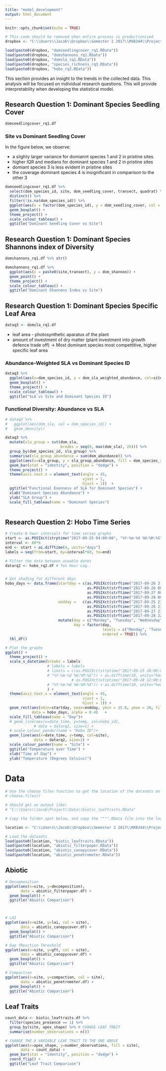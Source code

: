 ---
title: "model_development"
output: html_document
---

```{r setup, include=FALSE}
knitr::opts_chunk$set(echo = TRUE)
```


```{r load_datasets_exploratory_analysis}
# This code should be removed when entire process is productionised
dropbox <- "C:\\Users\\Jacob\\Dropbox\\Semester 2 2017\\MXB344\\Project\\Data\\"

load(paste0(dropbox, "domseedlingcover_rq1.RData"))
load(paste0(dropbox, "domshannons_rq1.RData"))
load(paste0(dropbox, "domsla_rq1.RData"))
load(paste0(dropbox, "species_richness_rq3.RData"))
load(paste0(dropbox, "hobo_rq2.RData"))
```

This section provides an insight to the trends in the collected data. This analysis will be focused on individual research questions. This will provide interpretability when developing the statistical model.

## Research Question 1: Dominant Species Seedling Cover
```{r}
domseedlingcover_rq1.df

```

### Site vs Dominant Seedling Cover
In the figure below, we observe:

  * a slighty larger variance for domiannt species 1 and 2 in pristine sites.
  * higher IQR and medians for dominant species 1 and 2 in pristine sites
  * domiant species 3 is less evident in pristine sites
  * the coverage dominant species 4 is insignificant in comparison to the other 3
  
```{r}
domseedlingcover_rq1.df %>%
  select(dom_species_id, site, dom_seedling_cover, transect, quadrat) %>%
  distinct() %>%
  filter(!is.na(dom_species_id)) %>%
  ggplot(aes(x = factor(dom_species_id), y = dom_seedling_cover, col = site)) +
  geom_boxplot() +
  theme_project() +
  scale_colour_tableau() +
  ggtitle("Dominant Seedling Cover vs Site")

```




## Research Question 1: Dominant Species Shannons index of Diversity
```{r}
domshannons_rq1.df %>% str()
```

```{r}
domshannons_rq1.df %>%
  ggplot(aes(x = paste0(site,transect), y = dom_shannon)) +
  geom_point() +
  theme_project() +
  scale_colour_tableau() +
  ggtitle("Dominant Shannons Index vs Site")


```

  



## Research Question 1: Dominant Species Specific Leaf Area
```{r}
dataq3 <- domsla_rq1.df
```

  * leaf area - photosynthetic aparatus of the plant
  * amount of investment of dry matter (plant investment into growth defence trade off) -> Most dominant species most compettitive, higher specific leaf area

### Abundance-Weighted SLA vs Dominant Species ID
```{r}
dataq3 %>%
  ggplot(aes(x=dom_species_id, y = dom_sla_weighted_abundance, col=site)) +
  geom_boxplot() +
  theme_project() +
  scale_colour_tableau() +
  ggtitle("SLA vs Site and Dominant Species ID")

```


### Functional Diversity: Abundance vs SLA
```{r}
# dataq3 %>%
#   ggplot(aes(dom_sla, col = dom_species_id)) +
#   geom_density()

dataq3 %>%
  mutate(sla_group = cut(dom_sla,
                         breaks = seq(0, max(dom_sla), 25))) %>%
  group_by(dom_species_id, sla_group) %>%
  summarise(sla_group_abundance = sum(dom_abundance)) %>%
  ggplot(aes(x=sla_group, y = sla_group_abundance, fill = dom_species_id)) +
  geom_bar(stat = "identity", position = "dodge") +
  theme_project() +
  theme(axis.text.x = element_text(angle = 45, 
                                   vjust = 1,
                                   hjust = 1))  +
  ggtitle("Functional Evenness of SLA for Dominant Species") +
  xlab("Dominant Species Abundance") +
  ylab("SLA Group") +
  scale_fill_tableau(name = "Dominant Species")
  


```



## Research Question 2: Hobo Time Series
```{r}
# Create 6 hour intervals for time series graphs
start <- as.POSIXct(strptime("2017-09-25 04:00:00", "%Y-%m-%d %H:%M:%S"))
interval <- 60*6
end <- start + as.difftime(4, units="days")
labels = seq(from=start, by=interval*60, to=end)

# Filter the data between useable dates
datarq2 <- hobo_rq2.df # Ten Hour Lag..


# Get shading for different days
hobo_days <- data.frame(startday = c(as.POSIXct(strftime("2017-09-26 3:00:01", "%Y-%m-%d %H:%M:%S")),
                                     as.POSIXct(strftime("2017-09-26 00:00:00", "%Y-%m-%d %H:%M:%S"))+as.difftime(60*10, units="mins"),
                                     as.POSIXct(strftime("2017-09-27 00:00:00", "%Y-%m-%d %H:%M:%S"))+as.difftime(60*10, units="mins"),
                                     as.POSIXct(strftime("2017-09-28 00:00:00", "%Y-%m-%d %H:%M:%S"))+as.difftime(60*10, units="mins")),
                        endday =   c(as.POSIXct(strftime("2017-09-25 23:59:59", "%Y-%m-%d %H:%M:%S"))+as.difftime(60*10, units="mins"),
                                     as.POSIXct(strftime("2017-09-26 23:59:59", "%Y-%m-%d %H:%M:%S"))+as.difftime(60*10, units="mins"),
                                     as.POSIXct(strftime("2017-09-27 23:59:59", "%Y-%m-%d %H:%M:%S"))+as.difftime(60*10, units="mins"),
                                     as.POSIXct(strftime("2017-09-28 22:00:00", "%Y-%m-%d %H:%M:%S")))) %>%
                        mutate(day = c("Monday", "Tuesday", "Wednesday", "Thursday"),
                               day = factor(day,
                                            levels = c("Monday", "Tuesday", "Wednesday", "Thursday"),
                                            ordered = TRUE)) %>% 
  tbl_df()

# Plot the graphs
ggplot() +
  theme_project() +
  scale_x_datetime(breaks = labels
                   # labels = labels
                   # limits = c(as.POSIXct(strptime("2017-09-25 18:00:00",
                   # "%Y-%m-%d %H:%M:%S")) + as.difftime(10, units="hours"),
                              # as.POSIXct(strptime("2017-09-28 12:00:00",
                   # "%Y-%m-%d %H:%M:%S")) + as.difftime(10, units="hours"))
                   ) +
  theme(axis.text.x = element_text(angle = 45, 
                                   vjust = 1,
                                   hjust = 1)) +
  geom_rect(aes(xmin=startday, xmax=endday, ymin = 25.8, ymax = 28, fill = day),
            data = hobo_days, alpha = 0.4)   +
  scale_fill_tableau(name = "Day")+
  # geom_line(aes(x=date_time, y=temp, col=hobo_id),
             # data = datarq2, size=1) +
  # scale_colour_pander(name = "Hobo ID")+
  geom_line(aes(x=date_time, y=temp, col=site),
             data = datarq2, size=1) +
  scale_colour_pander(name = "Site") +
  ggtitle("Temperature over Time") +
  xlab("Time of Day") +
  ylab("Temperature (Degrees Celsius)")

```











# Data
```{r}
# Use the choose files function to get the location of the datasets on your computer
# choose.files()

# Should get an output like:
# "C:\\Users\\Jacob\Project\\Data\\biotic_leaftraits.RData"

# Copy the folder spot below, and copy the """".RData file into the load function below

location <- "C:\\Users\\Jacob\\Dropbox\\Semester 2 2017\\MXB344\\Project\\Data\\"

# Load the datasets
load(paste0(location, "biotic_leaftraits.RData"))
load(paste0(location, "abiotic_filterpaper.RData"))
load(paste0(location, "abiotic_canopycover.RData"))
load(paste0(location, "abiotic_penetrometer.RData"))

```

## Abiotic
```{r}
# Decopmosition
ggplot(aes(x=site, y=decomposition),
       data = abiotic_filterpaper.df) + 
  geom_boxplot() +
  ggtitle("Abiotic Comparison") 



# LAI
ggplot(aes(x=site, y=lai, col = site),
       data = abiotic_canopycover.df) + 
  geom_boxplot() +
  ggtitle("Abiotic Comparison") 

# Gap fResction THreshold
ggplot(aes(x=site, y=gft, col = site),
       data = abiotic_canopycover.df) + 
  geom_boxplot() +
  ggtitle("Abiotic Comparison") 

# Compaction
ggplot(aes(x=site, y=compaction, col = site),
       data = abiotic_penetrometer.df) + 
  geom_boxplot() +
  ggtitle("Abiotic Comparison") 

```

## Leaf Traits
```{r}
count_data <- biotic_leaftraits.df %>%
  filter(species_presence == 1) %>%
  group_by(site, apex_shape) %>% # CHANGE LEAF TRAIT
  summarise(number_observations = n())

# CHANGE THE X VARIABLE LEAF TRAIT TO THE ONE ABOVE
ggplot(aes(x=apex_shape, y=number_observations, fill = site),
       data = count_data) + 
  geom_bar(stat = "identity", position = "dodge") +
  coord_flip() +
  ggtitle("Leaf Trait Comparison") 

```




